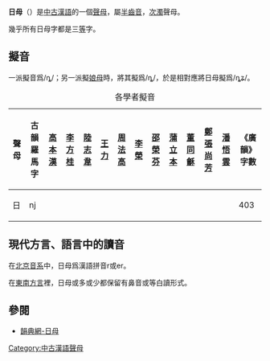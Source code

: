 '''日母'''（'''{{IPA|ȵ}}'''）是[[中古漢語|中古漢語]]的一個[[聲母|聲母]]，屬[[半齒音|半齒音]]，[[次濁|次濁]]聲母。

幾乎所有日母字都是三[[等呼|等]]字。

== 擬音 ==
一派擬音爲/ȵ/；另一派擬[[娘母|娘母]]時，將其擬爲/ȵ/，於是相對應將日母擬爲/ȵʑ/。

{| class="wikitable" style="text-align:center"
|+各學者擬音
|-
!聲母||古韻羅馬字||[[高本漢|高本漢]]||[[李方桂|李方桂]]||[[陸志韋|陸志韋]]||[[王力_(语言学家)|王力]]||[[周法高|周法高]]||[[李榮_(語言學家)|李榮]]||[[邵榮芬|邵榮芬]]||[[蒲立本|蒲立本]]||[[董同龢|董同龢]]||[[鄭張尚芳|鄭張尚芳]]||[[潘悟雲|潘悟雲]]||《廣韻》字數
|-
|日||nj||{{IPA|ȵʑ}}||{{IPA|ȵʑ}}||{{IPA|ȵʑ}}||{{IPA|ȵʑ}}||{{IPA|ȵ}}||{{IPA|ȵ}}||{{IPA|ȵʑ}}||{{IPA|ȵ}}||{{IPA|ȵ}}||{{IPA|ȵ}}||{{IPA|ȵ}}||403
|}

==現代方言、語言中的讀音==

在[[北京音系|北京音系]]中，日母爲漢語拼音r{{IPA|[ɻ]}}或er{{IPA|[ə˞]}}。

在[[南方漢語|東南方言]]裡，日母或多或少都保留有鼻音{{IPA|[n]}}或{{IPA|[ȵ]}}等白讀形式。

==參閱==
*[http://ytenx.org/kyonh/cjeng/日/ 韻典網-日母] {{Wayback|url=http://ytenx.org/kyonh/cjeng/%E6%97%A5/ |date=20200205043755 }}

{{切韻音系聲母}}
{{三十六字母}}
[[Category:中古漢語聲母|Category:中古漢語聲母]]